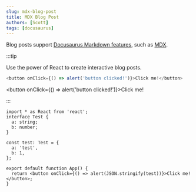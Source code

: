 ```yaml
---
slug: mdx-blog-post
title: MDX Blog Post
authors: [Scott]
tags: [docusaurus]
---
```


Blog posts support [Docusaurus Markdown features](https://docusaurus.io/docs/markdown-features), such as [MDX](https://mdxjs.com/).

:::tip

Use the power of React to create interactive blog posts.

```js
<button onClick={() => alert('button clicked!')}>Click me!</button>
```

<button onClick={() => alert('button clicked!')}>Click me!</button>

:::

```tsx preview
import * as React from 'react';
interface Test {
  a: string;
  b: number;
}

const test: Test = {
  a: 'test',
  b: 1,
};

export default function App() {
  return <button onClick={() => alert(JSON.stringify(test))}>Click me!</button>;
}
```

